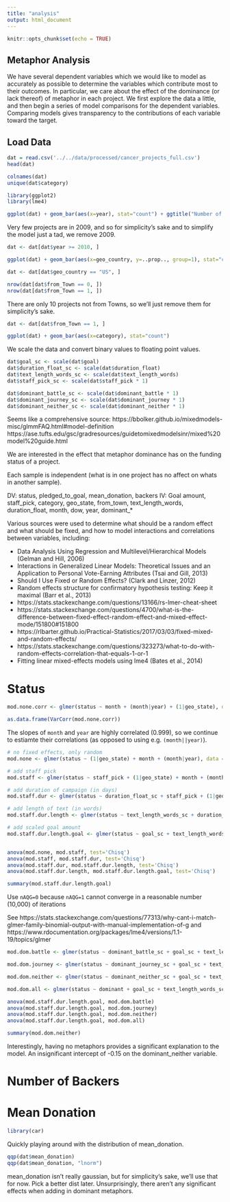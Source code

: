 ```yaml
---
title: "analysis"
output: html_document
---
```


```r
knitr::opts_chunk$set(echo = TRUE)
```

## Metaphor Analysis

We have several dependent variables which we would like to model as accurately as possible to determine the variables which contribute most to their outcomes. In particular, we care about the effect of the dominance (or lack thereof) of metaphor in each project. We first explore the data a little, and then begin a series of model comparisons for the dependent variables. Comparing models gives transparency to the contributions of each variable toward the target.

## Load Data

```r
dat = read.csv('../../data/processed/cancer_projects_full.csv')
head(dat)
```
```r
colnames(dat)
unique(dat$category)
```

```r
library(ggplot2)
library(lme4)
```

```r
ggplot(dat) + geom_bar(aes(x=year), stat="count") + ggtitle("Number of projects per year")
```

Very few projects are in 2009, and so for simplicity's sake and to simplify the model just a tad, we remove 2009.
```r
dat <- dat[dat$year >= 2010, ]
```

```r
ggplot(dat) + geom_bar(aes(x=geo_country, y=..prop.., group=1), stat="count") + ggtitle("Proportion of projects per country")
```

```r
dat <- dat[dat$geo_country == "US", ]
```

```r
nrow(dat[dat$from_Town == 0, ])
nrow(dat[dat$from_Town == 1, ])
```

There are only 10 projects not from Towns, so we'll just remove them for simplicity's sake.

```r
dat <- dat[dat$from_Town == 1, ]
```


```r
ggplot(dat) + geom_bar(aes(x=category), stat="count")
```

We scale the data and convert binary values to floating point values.

```r
dat$goal_sc <- scale(dat$goal)
dat$duration_float_sc <- scale(dat$duration_float)
dat$text_length_words_sc <- scale(dat$text_length_words)
dat$staff_pick_sc <- scale(dat$staff_pick * 1)

dat$dominant_battle_sc <- scale(dat$dominant_battle * 1)
dat$dominant_journey_sc <- scale(dat$dominant_journey * 1)
dat$dominant_neither_sc <- scale(dat$dominant_neither * 1)
```


Seems like a comprehensive source:
https://bbolker.github.io/mixedmodels-misc/glmmFAQ.html#model-definition
https://ase.tufts.edu/gsc/gradresources/guidetomixedmodelsinr/mixed%20model%20guide.html


We are interested in the effect that metaphor dominance has on the funding status of a project.

Each sample is independent (what is in one project has no affect on whats in another sample).

DV: status, pledged_to_goal, mean_donation, backers
IV: Goal amount, staff_pick, category, geo_state, from_town, text_length_words, duration_float, month, dow, year, dominant_*

Various sources were used to determine what should be a random effect and what should be fixed, and how to model interactions and correlations between variables, including:

 - Data Analysis Using Regression and Multilevel/Hierarchical Models (Gelman and Hill, 2006)
 - Interactions in Generalized Linear Models: Theoretical Issues and an Application to Personal Vote-Earning Attributes (Tsai and Gill, 2013)
 - Should I Use Fixed or Random Effects? (Clark and Linzer, 2012)
 - Random effects structure for confirmatory hypothesis testing: Keep it maximal (Barr et al., 2013)
 - https://stats.stackexchange.com/questions/13166/rs-lmer-cheat-sheet
 - https://stats.stackexchange.com/questions/4700/what-is-the-difference-between-fixed-effect-random-effect-and-mixed-effect-mode/151800#151800
 - https://rlbarter.github.io/Practical-Statistics/2017/03/03/fixed-mixed-and-random-effects/
 - https://stats.stackexchange.com/questions/323273/what-to-do-with-random-effects-correlation-that-equals-1-or-1
 - Fitting linear mixed-effects models using lme4 (Bates et al., 2014)

# Status

```r
mod.none.corr <- glmer(status ~ month + (month|year) + (1|geo_state), data = dat, family = "binomial")

as.data.frame(VarCorr(mod.none.corr))
```

The slopes of `month` and `year` are highly correlated (0.999), so we continue to estiamte their correlations (as opposed to using e.g. `(month||year)`).

```r
# no fixed effects, only random
mod.none <- glmer(status ~ (1|geo_state) + month + (month|year), data = dat, family = "binomial", nAGQ = 1)

# add staff pick
mod.staff <- glmer(status ~ staff_pick + (1|geo_state) + month + (month|year), data = dat, family = "binomial", nAGQ = 1)

# add duration of campaign (in days)
mod.staff.dur <- glmer(status ~ duration_float_sc + staff_pick + (1|geo_state) + month + (month|year), data = dat, family = "binomial", nAGQ = 1)

# add length of text (in words)
mod.staff.dur.length <- glmer(status ~ text_length_words_sc + duration_float_sc + staff_pick + (1|geo_state) + month + (month|year), data = dat, family = "binomial", nAGQ = 1)

# add scaled goal amount
mod.staff.dur.length.goal <- glmer(status ~ goal_sc + text_length_words_sc + duration_float_sc + staff_pick + (1|geo_state) + month + (month|year), data = dat, family = "binomial", nAGQ = 1)


anova(mod.none, mod.staff, test='Chisq')
anova(mod.staff, mod.staff.dur, test='Chisq')
anova(mod.staff.dur, mod.staff.dur.length, test='Chisq')
anova(mod.staff.dur.length, mod.staff.dur.length.goal, test='Chisq')
```
```r
summary(mod.staff.dur.length.goal)
```

Use `nAQG=0` because `nAQG=1` cannot converge in a reasonable number (10,000) of iterations

See https://stats.stackexchange.com/questions/77313/why-cant-i-match-glmer-family-binomial-output-with-manual-implementation-of-g and https://www.rdocumentation.org/packages/lme4/versions/1.1-19/topics/glmer

```r
mod.dom.battle <- glmer(status ~ dominant_battle_sc + goal_sc + text_length_words_sc + duration_float_sc + staff_pick + (from_Town||geo_state) + (month||year), data = dat, family = "binomial", nAGQ = 0)

mod.dom.journey <- glmer(status ~ dominant_journey_sc + goal_sc + text_length_words_sc + duration_float_sc + staff_pick + (from_Town||geo_state) + (month||year), data = dat, family = "binomial", nAGQ = 0)

mod.dom.neither <- glmer(status ~ dominant_neither_sc + goal_sc + text_length_words_sc + duration_float_sc + staff_pick + (from_Town||geo_state) + (month||year), data = dat, family = "binomial", nAGQ = 0)

mod.dom.all <- glmer(status ~ dominant + goal_sc + text_length_words_sc + duration_float_sc + staff_pick + (from_Town||geo_state) + (month||year), data = dat, family = "binomial", nAGQ = 0)

anova(mod.staff.dur.length.goal, mod.dom.battle)
anova(mod.staff.dur.length.goal, mod.dom.journey)
anova(mod.staff.dur.length.goal, mod.dom.neither)
anova(mod.staff.dur.length.goal, mod.dom.all)
```

```r
summary(mod.dom.neither)
```

Interestingly, having no metaphors provides a significant explanation to the model. An insignificant intercept of -0.15 on the dominant_neither variable.

# Number of Backers

# Mean Donation

```r
library(car)
```

Quickly playing around with the distribution of mean_donation.

```r
qqp(dat$mean_donation)
qqp(dat$mean_donation, "lnorm")
```

mean_donation isn't really gaussian, but for simplicity's sake, we'll use that for now. Pick a better dist later. Unsurprisingly, there aren't any significant effects when adding in dominant metaphors.

